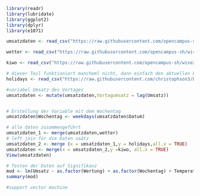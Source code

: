 ```{r}
library(readr)
library(lubridate)
library(ggplot2)
library(dplyr)
library(e1071)

umsatzdaten <- read_csv("https://raw.githubusercontent.com/opencampus-sh/wise20-datascience/main/umsatzdaten_gekuerzt.csv")

wetter <- read_csv("https://raw.githubusercontent.com/opencampus-sh/wise20-datascience/main/wetter.csv")

kiwo <- read_csv("https://raw.githubusercontent.com/opencampus-sh/wise20-datascience/main/kiwo.csv")

# dieser Teil funktioniert mancheml nicht, dann einfach den aktuellen Link einfügen dann funktioniert das wieder
holidays <- read_csv("https://raw.githubusercontent.com/christophson3/Data-science-Team-8/main/Dataset_Public_holidays.csv?token=AR5YZ5U2F4GYFQPORVSFSOK73DJZ4")

#variabel Umsatz des Vortages
umsatzdaten <- mutate(umsatzdaten,Vortagumsatz = lag(Umsatz))


# Erstellung der Variable mit dem Wochentag
umsatzdaten$Wochentag <- weekdays(umsatzdaten$Datum)

```
```{r}
# alle daten zusammengeführt
umsatzdaten_1 <- merge(umsatzdaten,wetter)
# left join für die Daten saätz
umsatzdaten_2 <- merge (x = umsatzdaten_1,y = holidays,all.x = TRUE)
umsatzdaten <- merge(x = umsatzdaten_2,y =kiwo, all.x = TRUE)
View(umsatzdaten)

```


```{r}
# Testen der Daten auf Signifikanz
mod <- lm(Umsatz ~ as.factor(Wertung) + as.factor(Wochentag) + Temperatur,umsatzdaten)
summary(mod)
```


```{r}
#support vector machine 



```

